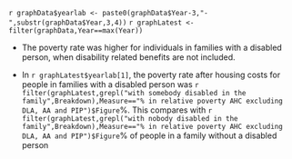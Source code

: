 `r graphData$yearlab <- paste0(graphData$Year-3,"-",substr(graphData$Year,3,4))`
`r graphLatest <- filter(graphData,Year==max(Year))`

* The poverty rate was higher for individuals in families with a disabled person, when disability related benefits are not included.

* In `r graphLatest$yearlab[1]`, the poverty rate after housing costs for people in families with a disabled person was `r filter(graphLatest,grepl("with somebody disabled in the family",Breakdown),Measure=="% in relative poverty AHC excluding DLA, AA and PIP")$Figure`%. This compares with `r filter(graphLatest,grepl("with nobody disabled in the family",Breakdown),Measure=="% in relative poverty AHC excluding DLA, AA and PIP")$Figure`% of people in a family without a disabled person 
